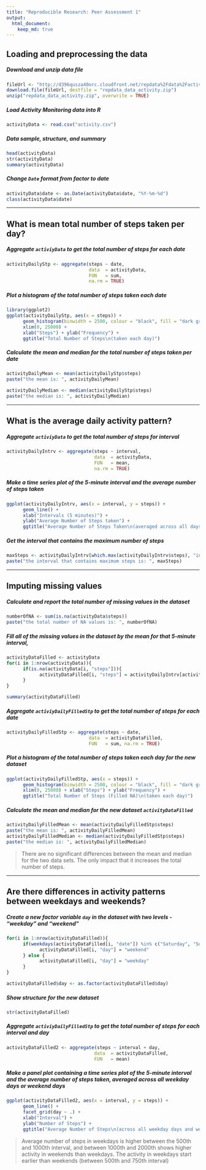 ```yaml
---
title: "Reproducible Research: Peer Assessment 1"
output: 
  html_document:
    keep_md: true
---
```



## Loading and preprocessing the data
##### Download and unzip data file

```r
fileUrl <- "http://d396qusza40orc.cloudfront.net/repdata%2Fdata%2Factivity.zip"
download.file(fileUrl, destfile = "repdata_data_activity.zip")
unzip("repdata_data_activity.zip", overwrite = TRUE)
```

##### Load Activity Monitoring data into R  

```r
activityData <- read.csv("activity.csv")
```

##### Data sample, structure, and summary
```r
head(activityData)
str(activityData)
summary(activityData)
```

##### Change `Date` format from factor to date
```r
activityData$date <- as.Date(activityData$date, "%Y-%m-%d")
class(activityData$date)
```

***

## What is mean total number of steps taken per day?

##### Aggregate `activiyData` to get the total number of steps for each date
```r
activityDailyStp <- aggregate(steps ~ date, 
                              data  = activityData, 
                              FUN   = sum, 
                              na.rm = TRUE)
```

##### Plot a histogram of the total number of steps taken each date
```r
library(ggplot2)
ggplot(activityDailyStp, aes(x = steps)) + 
      geom_histogram(binwidth = 2500, colour = "black", fill = "dark gray") +
      xlim(0, 25000) +
      xlab("Steps") + ylab("Frequency") +
      ggtitle("Total Number of Steps\n(taken each day)")
```  

##### Calculate the mean and median for the total number of steps taken per date

```r
activityDailyMean <- mean(activityDailyStp$steps)
paste("the mean is: ", activityDailyMean)

activityDailyMedian <- median(activityDailyStp$steps)
paste("the median is: ", activityDailyMedian)
```

***

## What is the average daily activity pattern?

##### Aggregate `activiyData` to get the total number of steps for interval
```r
activityDailyIntrv <- aggregate(steps ~ interval, 
                                data  = activityData, 
                                FUN   = mean, 
                                na.rm = TRUE)
```

##### Make a time series plot of the 5-minute interval and the average number of steps taken
```r
ggplot(activityDailyIntrv, aes(x = interval, y = steps)) +
      geom_line() + 
      xlab("Intervals (5 minutes)") + 
      ylab("Average Number of Steps taken") +
      ggtitle("Average Number of Steps Taken\n(averaged across all days)")
```

##### Get the interval that contains the maximum number of steps
```r
maxSteps <- activityDailyIntrv[which.max(activityDailyIntrv$steps), "interval"]
paste("the interval that contains maximum steps is: ", maxSteps)
```

***

## Imputing missing values

##### Calculate and report the total number of missing values in the dataset
```r
numberOfNA <- sum(is.na(activityData$steps))
paste("the total number of NA values is: ", numberOfNA)
```

##### Fill all of the missing values in the dataset by the mean for that 5-minute interval,
```r
activityDataFilled <- activityData
for(i in 1:nrow(activityData)){
      if(is.na(activityData[i, "steps"])){
            activityDataFilled[i, "steps"] = activityDailyIntrv[activityDailyIntrv$interval == activityData[i, "interval"], "steps"]
      } 
}

summary(activityDataFilled)
```

##### Aggregate `activiyDailyFilledStp` to get the total number of steps for each date
```r
activityDailyFilledStp <- aggregate(steps ~ date, 
                              data  = activityDataFilled, 
                              FUN   = sum, na.rm = TRUE)
```                              

##### Plot a histogram of the total number of steps taken each day for the new dataset

```r
ggplot(activityDailyFilledStp, aes(x = steps)) + 
      geom_histogram(binwidth = 2500, colour = "black", fill = "dark gray") +
      xlim(0, 25000) + xlab("Steps") + ylab("Frequency") +
      ggtitle("Total Number of Steps (Filled NA)\n(taken each day)")
```  

##### Calculate the mean and median for the new dataset `activityDataFilled`  
```r
activityDailyFilledMean <- mean(activityDailyFilledStp$steps)
paste("the mean is: ", activityDailyFilledMean)
activityDailyFilledMedian <- median(activityDailyFilledStp$steps)
paste("the median is: ", activityDailyFilledMedian)
```

> There are no significant differences between the mean and median for the two 
> data sets. The only impact that it increases the total number of steps.

***

## Are there differences in activity patterns between weekdays and weekends?

##### Create a new factor variable `day` in the dataset with two levels - "weekday" and "weekend"
```r
for(i in 1:nrow(activityDataFilled)){
      if(weekdays(activityDataFilled[i, "date"]) %in% c("Saturday", "Sunday")){
            activityDataFilled[i, "day"] = "weekend"
      } else {
            activityDataFilled[i, "day"] = "weekday"
      }  
}

activityDataFilled$day <- as.factor(activityDataFilled$day)
```

##### Show structure for the new dataset
```r
str(activityDataFilled)
```

##### Aggregate `activiyDailyFilledStp` to get the total number of steps for each interval and day
```r
activityDataFilled2 <- aggregate(steps ~ interval + day, 
                                data  = activityDataFilled,
                                FUN   = mean)
```

##### Make a panel plot containing a time series plot of the 5-minute interval and the average number of steps taken, averaged across all weekday days or weekend days
```r
ggplot(activityDataFilled2, aes(x = interval, y = steps)) +
      geom_line() +
      facet_grid(day ~ .) +
      xlab("Interval") +
      ylab("Number of Steps") +
      ggtitle("Average Number of Steps\n(across all weekday days and weekend days)")
```  

> Average number of steps in weekdays is higher between the 500th and 1000th interval, and between 1000th and 2000th shows higher activity in weekends than weekdays. \n The activity in weekdays start earlier than weekends (between 500th and 750th interval)